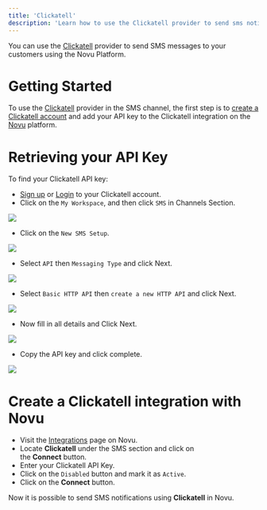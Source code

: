 ```yaml
---
title: 'Clickatell'
description: 'Learn how to use the Clickatell provider to send sms notifications using Novu'
---
```


You can use the [Clickatell](https://www.clickatell.com/) provider to send SMS messages to your customers using the Novu Platform.

# Getting Started

To use the [Clickatell](https://www.clickatell.com/) provider in the SMS channel, the first step is to [create a Clickatell account](https://www.clickatell.com/sign-up/) and add your API key to the Clickatell integration on the [Novu](https://web.novu.co/integrations) platform.

# Retrieving your API Key

To find your Clickatell API key:

- [Sign up](https://www.clickatell.com/sign-up/) or [Login](https://app.clickatell.com/signin) to your Clickatell account.
- Click on the `My Workspace`, and then click `SMS` in Channels Section.
<Frame caption="Click on the My Workspace, and then click SMS in Channels Section"><img src="/images/channels-and-providers-sms-clickatell-1.png" /> </Frame>

- Click on the `New SMS Setup`.
<Frame caption=" Click on the New SMS Setup"><img src="/images/channels-and-providers-sms-clickatell-2.png" /> </Frame>

- Select `API` then `Messaging Type` and click Next.
<Frame caption="Select API then Messaging Type and click Next"><img src="/images/channels-and-providers-sms-clickatell-3.png" /> </Frame>

- Select `Basic HTTP API` then `create a new HTTP API` and click Next.
<Frame caption="Select Basic HTTP API then create a new HTTP API and click Next"><img src="/images/channels-and-providers-sms-clickatell-4.png" /> </Frame>

- Now fill in all details and Click Next.
<Frame caption="Now fill in all details and Click Next"><img src="/images/channels-and-providers-sms-clickatell-5.png" /> </Frame>

- Copy the API key and click complete.
<Frame caption="Copy the API key and click complete"><img src="/images/channels-and-providers-sms-clickatell-6.png" /> </Frame>

# Create a Clickatell integration with Novu

- Visit the [Integrations](https://web.novu.co/integrations) page on Novu.
- Locate **Clickatell** under the SMS section and click on the **Connect** button.
- Enter your Clickatell API Key.
- Click on the `Disabled` button and mark it as `Active`.
- Click on the **Connect** button.

Now it is possible to send SMS notifications using **Clickatell** in Novu.
